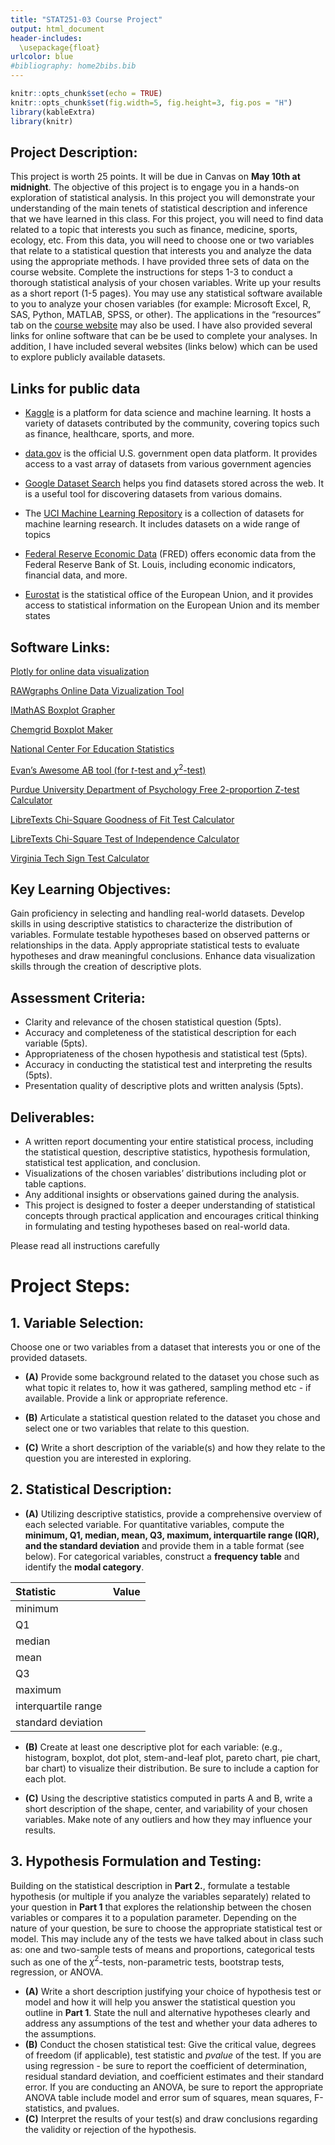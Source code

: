 ```yaml
---
title: "STAT251-03 Course Project"
output: html_document
header-includes:
  \usepackage{float}
urlcolor: blue  
#bibliography: home2bibs.bib
---
```





```r
knitr::opts_chunk$set(echo = TRUE)
knitr::opts_chunk$set(fig.width=5, fig.height=3, fig.pos = "H")
library(kableExtra)
library(knitr)
```


## Project Description: 
This project is worth 25 points. It will be due in Canvas on **May 10th at midnight**. The objective of this project is to engage you in a hands-on exploration of statistical analysis. In this project you will demonstrate your understanding of the main tenets of statistical description and inference that we have learned in this class. For this project, you will need to find data related to a topic that interests you such as finance, medicine, sports, ecology, etc. From this data, you will need to choose one or two variables that relate to a statistical question that interests you and analyze the data using the appropriate methods. I have provided three sets of data on the course website. Complete the instructions for steps 1-3 to conduct a thorough statistical analysis of your chosen variables. Write up your results as a short report (1-5 pages). You may use any statistical software available to you to analyze your chosen variables (for example: Microsoft Excel, R, SAS, Python, MATLAB, SPSS, or other). The applications in the "resources" tab on the [course website]() may also be used. I have also provided several links for online software that can be be used to complete your analyses. In addition, I have included several websites (links below) which can be used to explore publicly available datasets.

## Links for public data

* [Kaggle](https://www.kaggle.com/) is a platform for data science and machine learning. It hosts a variety of datasets contributed by the community, covering topics such as finance, healthcare, sports, and more.


* [data.gov](https://data.gov/) is the official U.S. government open data platform. It provides access to a vast array of datasets from various government agencies

* [Google Dataset Search](https://datasetsearch.research.google.com/) helps you find datasets stored across the web. It is a useful tool for discovering datasets from various domains.


* The [UCI Machine Learning Repository](https://archive.ics.uci.edu/) is a collection of datasets for machine learning research. It includes datasets on a wide range of topics


*  [Federal Reserve Economic Data](https://fred.stlouisfed.org/) (FRED) offers economic data from the Federal Reserve Bank of St. Louis, including economic indicators, financial data, and more.

* [Eurostat](https://ec.europa.eu/eurostat) is the statistical office of the European Union, and it provides access to statistical information on the European Union and its member states


## Software Links:   

[Plotly for online data visualization](https://plot.ly/create/?_ga=2.215845015.1866748034.1700201169-713259889.1700201168)   

[RAWgraphs Online Data Vizualization Tool](https://www.rawgraphs.io/)

[IMathAS Boxplot Grapher](https://www.imathas.com/stattools/boxplot.html)   

[Chemgrid Boxplot Maker](http://shiny.chemgrid.org/boxplotr/)   

[National Center For Education Statistics](https://nces.ed.gov/nceskids/createagraph/)    

[Evan's Awesome AB tool (for $t$-test and $\chi^2$-test)](https://www.evanmiller.org/ab-testing/)   

[Purdue University Department of Psychology Free 2-proportion Z-test Calculator](http://www2.psych.purdue.edu/~gfrancis/calculators/proportion_test_two_sample.shtml)   

[LibreTexts Chi-Square Goodness of Fit Test Calculator](https://stats.libretexts.org/Learning_Objects/02%3A_Interactive_Statistics/36%3A__Chi-Square_Goodness_of_Fit_Test_Calculator)

[LibreTexts Chi-Square Test of Independence Calculator](https://stats.libretexts.org/Learning_Objects/02%3A_Interactive_Statistics/37%3A__Chi-Square_Test_For_Independence_Calculator)   

[Virginia Tech Sign Test Calculator](https://camel.psyc.vt.edu/models/stats/sign_test.shtml)


## Key Learning Objectives: 
Gain proficiency in selecting and handling real-world datasets.
Develop skills in using descriptive statistics to characterize the distribution of variables.
Formulate testable hypotheses based on observed patterns or relationships in the data.
Apply appropriate statistical tests to evaluate hypotheses and draw meaningful conclusions.
Enhance data visualization skills through the creation of descriptive plots.


## Assessment Criteria:

* Clarity and relevance of the chosen statistical question (5pts).
* Accuracy and completeness of the statistical description for each variable (5pts).
* Appropriateness of the chosen hypothesis and statistical test (5pts).
* Accuracy in conducting the statistical test and interpreting the results (5pts).
* Presentation quality of descriptive plots and written analysis (5pts).

## Deliverables:


* A written report documenting your entire statistical process, including the statistical question, descriptive statistics, hypothesis formulation, statistical test application, and conclusion.
* Visualizations of the chosen variables' distributions including plot or table captions.
* Any additional insights or observations gained during the analysis.
* This project is designed to foster a deeper understanding of statistical concepts through practical application and encourages critical thinking in formulating and testing hypotheses based on real-world data.

Please read all instructions carefully


# Project Steps:

## 1. Variable Selection:

Choose one or two variables from a dataset that interests you or one of the provided datasets.

* **(A)** Provide some background related to the dataset you chose such as what topic it relates to, how it was gathered, sampling method etc - if available. Provide a link or appropriate reference. 

* **(B)** Articulate a statistical question related to the dataset you chose and select one or two variables that relate to this question. 

* **(C)** Write a short description of the variable(s) and how they relate to the question you are interested in exploring.

## 2. Statistical Description:

* **(A)** Utilizing descriptive statistics, provide a comprehensive overview of each selected variable. For quantitative variables, compute the **minimum, Q1, median, mean, Q3, maximum, interquartile range (IQR), and the standard deviation** and provide them in a table format (see below). For categorical variables, construct a **frequency table** and identify the **modal category**.


| **Statistic**       | **Value** |
| :------------------ | :-------  |
| minimum             |           |
| Q1                  |           |
| median              |           |
| mean                |           |
| Q3                  |           |
| maximum             |           |
| interquartile range |           |
| standard deviation  |           |



* **(B)** Create at least one descriptive plot for each variable: (e.g., histogram, boxplot, dot plot, stem-and-leaf plot, pareto chart, pie chart, bar chart) to visualize their distribution. Be sure to include a caption for each plot. 


* **(C)** Using the descriptive statistics computed in parts A and B, write a short description of the shape, center, and variability of your chosen variables. Make note of any outliers and how they may influence your results. 

## 3. Hypothesis Formulation and Testing:
Building on the statistical description in **Part 2.**, formulate a testable hypothesis (or multiple if you analyze the variables separately) related to your question in **Part 1** that explores the relationship between the chosen variables or compares it to a population parameter. Depending on the nature of your question, be sure to choose the appropriate statistical test or model. This may include any of the tests we have talked about in class such as: one and two-sample tests of means and proportions, categorical tests such as one of the $\chi^2$-tests, non-parametric tests, bootstrap tests, regression, or ANOVA.


* **(A)** Write a short description justifying your choice of hypothesis test or model and how it will help you answer the statistical question you outline in **Part 1**. State the null and alternative hypotheses clearly and address any assumptions of the test and whether your data adheres to the assumptions. 
* **(B)** Conduct the chosen statistical test: Give the critical value, degrees of freedom (if applicable), test statistic and $pvalue$ of the test. If you are using regression - be sure to report the coefficient of determination, residual standard deviation, and coefficient estimates and their standard error. If you are conducting an ANOVA, be sure to report the appropriate ANOVA table include model and error sum of squares, mean squares, F-statistics, and pvalues. 
* **(C)** Interpret the results of your test(s) and draw conclusions regarding the validity or rejection of the hypothesis. 


